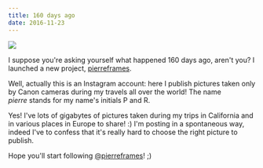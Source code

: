 ```yaml
---
title: 160 days ago
date: 2016-11-23
---
```

![](./Collage_pierreframes.jpg)

I suppose you're asking yourself what happened 160 days ago, aren't you? I launched a new project,&nbsp;<a href="http://instagram.com/pierreframes">pierreframes</a>.

Well, actually this is an Instagram account: here I publish pictures taken only by Canon cameras during my travels all over the world!
The name <em>pierre&nbsp;</em>stands for my name's initials P and R.

Yes! I've lots of gigabytes of pictures taken during my trips in California and in various places in Europe to share! :) I'm posting in a spontaneous way, indeed I've to confess that it's really hard to choose the right picture to publish.

Hope you'll start following <a href="http://instagram.com/pierreframes">@pierreframes</a>! ;)
